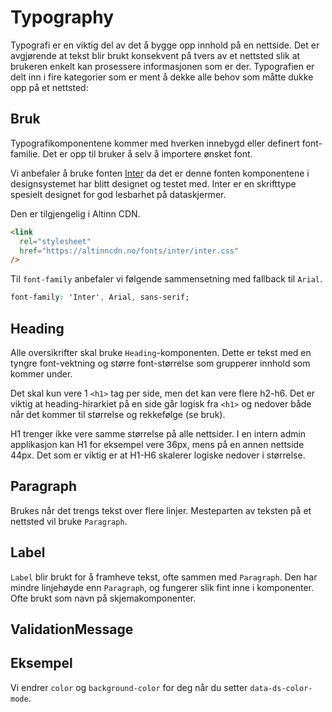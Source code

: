 

<Meta of={typographyStories} />

# Typography

Typografi er en viktig del av det å bygge opp innhold på en nettside. Det er avgjørende
at tekst blir brukt konsekvent på tvers av et nettsted slik at brukeren enkelt kan
prosessere informasjonen som er der. Typografien er delt inn i fire kategorier som er
ment å dekke alle behov som måtte dukke opp på et nettsted:

## Bruk

Typografikomponentene kommer med hverken innebygd eller definert font-familie. Det er opp til bruker å selv å importere ønsket font.

Vi anbefaler å bruke fonten [Inter](https://rsms.me/inter/) da det er denne fonten komponentene i designsystemet har blitt designet og testet med. Inter er en skrifttype spesielt designet for god lesbarhet på dataskjermer.

Den er tilgjengelig i Altinn CDN.

```html
<link
  rel="stylesheet"
  href="https://altinncdn.no/fonts/inter/inter.css"
/>
```

Til `font-family` anbefaler vi følgende sammensetning med fallback til `Arial`.

```css
font-family: 'Inter', Arial, sans-serif;
```

## Heading

Alle oversikrifter skal bruke `Heading`-komponenten. Dette er tekst med en tyngre font-vektning og større font-størrelse som grupperer innhold som kommer under.

Det skal kun vere 1 `<h1>` tag per side, men det kan vere flere h2-h6. Det er viktig at heading-hirarkiet på en side går logisk fra `<h1>` og nedover både når det kommer til størrelse og rekkefølge (se bruk).

H1 trenger ikke vere samme størrelse på alle nettsider. I en intern admin applikasjon kan H1 for eksempel vere 36px, mens på en annen nettside 44px. Det som er viktig er at H1-H6 skalerer logiske nedover i størrelse.

<Canvas of={HeadingStories.Preview} />
<Controls of={HeadingStories.Preview} />

## Paragraph

Brukes når det trengs tekst over flere linjer. Mesteparten av teksten på et nettsted vil bruke `Paragraph`.

<Canvas of={ParagraphStories.Preview} />
<Controls of={ParagraphStories.Preview} />

## Label

`Label` blir brukt for å framheve tekst, ofte sammen med `Paragraph`. Den har mindre linjehøyde enn `Paragraph`, og fungerer slik fint inne i komponenter. Ofte brukt som navn på skjemakomponenter.

<Canvas of={LabelStories.Preview} />
<Controls of={LabelStories.Preview} />

## ValidationMessage

<Canvas of={ValidationMessageStories.Preview} />
<Controls of={ValidationMessageStories.Preview} />

## Eksempel

<Canvas of={typographyStories.EksempelTekst} />

Vi endrer `color` og `background-color` for deg når du setter `data-ds-color-mode`.

<Canvas of={typographyStories.EksempelTekstDark} />
